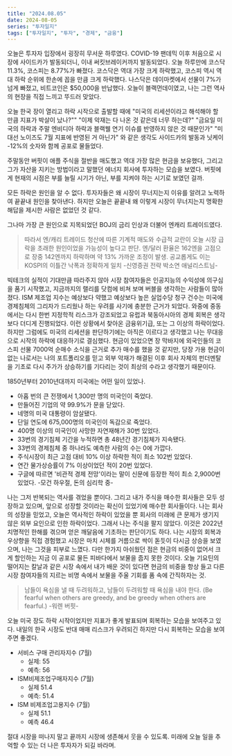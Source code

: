 ```yaml
---
title: "2024.08.05"
date: 2024-08-05
series: "투자일지"
tags: ["투자일지", "투자", "경제", "금융"]
---
```


오늘은 투자자 입장에서 굉장히 무서운 하루였다.
COVID-19 팬데믹 이후 처음으로 시장에 사이드카가 발동되더니, 이내 써킷브레이커까지 발동되었다.
오늘 하루만에 코스닥 11.3%, 코스피는 8.77%가 빠졌다.
코스닥은 역대 가장 크게 하락했고, 코스피 역시 역대 하락 순위에 한손에 꼽을 만큼 크게 하락했다.
나스닥은 데이마켓에서 선물이 7%가 넘게 빠졌고, 비트코인은 $50,000을 반납했다.
오늘이 블랙먼데이였고, 나는 그런 역사의 현장을 직접 느끼고 뚜드러 맞았다.

오늘 한국 장이 열리고 하락 시작으로 출발할 때에
"미국의 리세션이라고 해석해야 할 만큼 지표가 박살이 났나?""
"이제 악재는 다 나온 것 같은데 너무 하는데?"
"금요일 미국의 하락과 주말 엔비디아 하락과 블랙웰 연기 이슈를 반영하지 않은 것 때문인가"
"미 대선 노이즈도 7월 지표에 반영된 거 아닌가"
와 같은 생각도 사이드카의 발동과 닛케이 -12%의 숫자와 함께 공포로 물들었다.

주말동안 버핏이 애플 주식을 절반을 매도했고 역대 가장 많은 현금을 보유했다, 그리고 그가 자산을 지키는 방법이라고 말했던 에너지 회사에 투자하는 모습을 보였다.
버핏에게 현재의 시점은 부를 늘릴 시기가 아닌, 부를 지켜야 하는 시기로 보였던 걸까.

모든 하락은 원인을 알 수 없다.
투자자들은 왜 시장이 무너지는지 이유를 알려고 노력하여 끝끝내 원인을 찾아낸다.
하지만 오늘은 끝끝내 왜 이렇게 시장이 무너지는지 명확한 해답을 제시한 사람은 없었던 것 같다.

그나마 가장 큰 원인으로 지목되었던 BOJ의 금리 인상과 더불어 엔캐리 트레이드였다.
> 따라서 엔/캐리 트레이드 청산에 따른 기계적 매도와 수급적 교란이 오늘 시장 급락을 초래한 원인이었을 가능성이 높다고 판단.
엔/달러 환율은 162엔을 고점으로 장중 142엔까지 하락하며 약 13% 가까운 조정이 발생. 공교롭게도 이는 KOSPI의 이틀간 낙폭과 정확하게 일치
-신영증권 전략 박소연 애널리스트님-

빅테크의 실적이 기대만큼 따라주지 않아 시장 참여자들은 인공지능의 수익성에 의구심을 품기 시작했고, 지금까지의 랠리를 닷컴에 비쳐 보며 버블을 생각하는 사람들이 많아졌다.
ISM 제조업 지수는 예상보다 약했고 예상보다 높은 실업수당 청구 건수는 미국에 경제침체의 그리자가 드리웠나 하는 우려를 사기에 충분한 근거가 되었다.
와중에 중동에서는 다시 한번 지정학적 리스크가 강조되었고 유럽과 북동아시아의 경제 회복은 생각보다 더디게 진행되었다.
이런 상황에서 찾아온 금융위기급, 또는 그 이상의 하락이었다.
하지만 그럼에도 미국의 리세션을 판단하기에는 아직은 이르다고 생각했고 나는 무대응으로 시작의 하락에 대응하기로 결심했다.
현금이 있었으면 장 막바지에 외국인들의 코스피 선물 7000억 순매수 소식을 근거로 추가 매수를 했을 것 같지만,
당장 가용 현금이 없는 나로서는 나의 포트폴리오를 믿고 외부 악재가 해결된 이후 회사 자체의 펀더멘탈을 기초로 다시 주가가 상승하기를 기다리는 것이 최상의 수라고 생각했기 때문이다.

> 
1850년부터 2010년대까지 미국에는 어떤 일이 있었나.
- 아홉 번의 큰 전쟁에서 1,300만 명의 미국인이 죽었다.
- 만들어진 기업의 약 99.9%가 문을 닫았다.
- 네명의 미국 대통령이 암살됐다.
- 단일 연도에 675,000명의 미국인이 독감으로 죽었다.
- 400명 이상의 미국인이 사망한 자연재해가 30번 있었다.
- 33번의 경기침체 기간을 누적하면 총 48년간 경기침체가 지속됐다.
- 33번의 경제침체 중 하나라도 예측한 사람의 수는 0에 가깝다.
- 주식시장이 최근 고점 대비 10% 이상 하락한 적이 최소 102번 있었다.
- 연간 물가상승률이 7% 이상이었던 적이 20번 있었다.
- 구글에 따르면 '비관적 경제 전망'이라는 말이 신문에 등장한 적이 최소 2,9000번 있었다.
-모건 하우절, 돈의 심리학 중-

나는 그저 반복되는 역사를 겪었을 뿐이다.
그리고 내가 주식을 매수한 회사들은 모두 성장하고 있으며, 앞으로 성장할 것이라는 확신이 있었기에 매수한 회사들이다.
나는 회사의 성장을 믿었고, 오늘은 역사적인 하락이 있었을 뿐 회사의 미래에 큰 문제가 생기지 않은 외부 요인으로 인한 하락이었다.
그래서 나는 주식을 팔지 않았다. 이것은 2022년 치명적인 한해를 겪으며 얻은 깨달음에 기초하는 판단이기도 하다.
나는 시장의 회복과 우상향을 직접 경험했고 시장은 마치 시체를 거름으로 싹이 돋듯이 다시금 상승을 보였으며, 나는 그것을 피부로 느꼈다.
다만 한가지 아쉬웠던 점은 현금의 비중이 없어서 크게 할인하는 지금 이 공포로 물든 피바다에서 보물을 줍지 못한 것이다.
오늘 기요틴의 떨어지는 칼날과 같은 시장 속에서 내가 배운 것이 있다면 현금의 비중을 항상 들고 다른 시장 참여자들의 지르는 비명 속에서 보물을 주울 기회를 품 속에 간직하자는 것.

> 남들이 욕심을 낼 때 두려워하고, 남들이 두려워할 때 욕심을 내야 한다.
(Be fearful when others are greedy, and be greedy when others are fearful.)
-워렌 버핏-

오늘 미국 장도 하락 시작이었지만 지표가 좋게 발표되며 회복하는 모습을 보여주고 있다.
내일의 한국 시장도 반대 매매 리스크가 우려되긴 하지만 다시 회복하는 모습을 보여주면 좋겠다.

- 서비스 구매 관리자지수 (7월)
  - 실제: 55
  - 예측: 56
- ISM비제조업구매자지수 (7월)
  - 실제 51.4
  - 예측: 51.4
- ISM 비제조업고용지수 (7월)
  - 실제 51.1
  - 예측 46.4

절대 시장을 떠나지 말고 끝까지 시장에 생존해서 웃을 수 있도록.
미래에 오늘 일을 추억할 수 있는 더 나은 투자자가 되길 바라며.